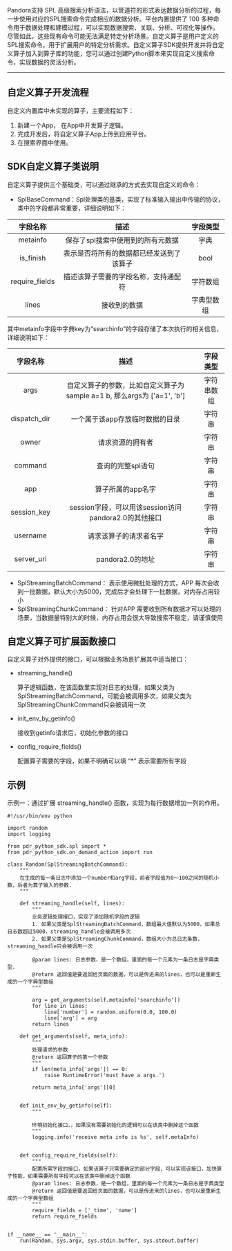 Pandora支持 SPL 高级搜索分析语法，以管道符的形式表达数据分析的过程，每一步使用对应的SPL搜索命令完成相应的数据分析。平台内置提供了 100 多种命令用于数据处理和建模过程，可以实现数据搜索、关联、分析、可视化等操作。
尽管如此，这些现有命令可能无法满足特定分析场景。自定义算子是用户定义的SPL搜索命令，用于扩展用户的特定分析需求。自定义算子SDK提供开发并将自定义算子加入到算子库的功能，您可以通过创建Python脚本来实现自定义搜索命令，实现数据的灵活分析。 


-----


## 自定义算子开发流程
自定义内置库中未实现的算子，主要流程如下：
1. 新建一个App， 在App中开发算子逻辑。
2. 完成开发后，将自定义算子App上传到应用平台。
3. 在搜索界面中使用。


## SDK自定义算子类说明

自定义算子提供三个基础类，可以通过继承的方式去实现自定义的命令：

* SplBaseCommand：Spl处理类的基类，实现了标准输入输出中传输的协议，类中的字段都非常重要，详细说明如下：

|字段名称 |描述|字段类型
|:--:|:--:|:--:|
|metainfo|保存了spl搜索中使用到的所有元数据|字典|
|is_finish|表示是否将所有的数据都已经发送到了该算子|bool|
|require_fields|描述该算子需要的字段名称，支持通配符|字符数组|
|lines|接收到的数据|字典型数组|

其中metainfo字段中字典key为“searchinfo”的字段存储了本次执行的相关信息，详细说明如下：

|字段名称 |描述|字段类型
|:--:|:--:|:--:|
|args|自定义算子的参数，比如自定义算子为 sample a=1 b, 那么args为 ['a=1', 'b']|字符串数组|
|dispatch_dir|一个属于该app存放临时数据的目录|字符串|
|owner|请求资源的拥有者|字符串|
|command|查询的完整spl语句|字符串|
|app|算子所属的app名字|字符串|
|session_key|session字段，可以用该session访问pandora2.0的其他接口|字符串|
|username|请求该算子的请求者名字|字符串|
|server_uri|pandora2.0的地址|字符串|


* SplStreamingBatchCommand： 表示使用微批处理的方式，APP 每次会收到一批数据，默认大小为5000，完成后才会处理下一批数据，对内存占用较小
* SplStreamingChunkCommand： 针对APP 需要收到所有数据才可以处理的场景，当数据量特别大的时候，内存占用会很大导致搜索不稳定，请谨慎使用

## 自定义算子可扩展函数接口

自定义算子对外提供的接口，可以根据业务场景扩展其中适当接口：

* streaming_handle()

     算子逻辑函数，在该函数里实现对日志的处理，如果父类为SplStreamingBatchCommand，可能会被调用多次，如果父类为SplStreamingChunkCommand只会被调用一次
		 
* init_env_by_getinfo()

     接收到getinfo请求后，初始化参数的接口
    
* config_require_fields()

     配置算子需要的字段，如果不明确可以填 “*” 表示需要所有字段
		 


## 示例

示例一：通过扩展 streaming_handle() 函数，实现为每行数据增加一列的作用。

```
#!/usr/bin/env python

import random
import logging

from pdr_python_sdk.spl import *
from pdr_python_sdk.on_demand_action import run

class Random(SplStreamingBatchCommand):
    """
    在生成的每一条日志中添加一个number和arg字段，前者字段值为0～100之间的随机小数，后者为算子输入的参数.
    """

    def streaming_handle(self, lines):
        """
        业务逻辑处理接口，实现了添加随机字段的逻辑
        1. 如果父类是SplStreamingBatchCommand，数组最大值默认为5000，如果总日志数超过5000，streaming_handle会被调用多次
        2. 如果父类是SplStreamingChunkCommand，数组大小为总日志条数，streaming_handle只会被调用一次

        @param lines: 日志参数，是一个数组，里面的每一个元素为一条日志是字典类型，
        @return 返回值是要返回给页面的数据，可以是传进来的lines，也可以是重新生成的一个字典型数组 
        """
				
        arg = get_arguments(self.metainfo['searchinfo'])
        for line in lines:
            line['number'] = random.uniform(0.0, 100.0)
            line['arg'] = arg
        return lines
				
    def get_arguments(self, meta_info):
        """
        处理请求的参数
        @return 返回算子的第一个参数
        """
        if len(meta_info['args']) == 0:
            raise RuntimeError('must have a args.')

        return meta_info['args'][0]


    def init_env_by_getinfo(self):
        """

        环境初始化接口，，如果没有需要初始化的逻辑可以在该类中删掉这个函数
        """
        logging.info('receive meta info is %s', self.metaInfo)


    def config_require_fields(self):
        """
        配置所需字段的接口，如果该算子只需要确定的部分字段，可以实现该接口，加快算子性能，如果需要所有字段可以在该类中删掉这个函数
        @param lines: 日志参数，是一个数组，里面的每一个元素为一条日志是字典类型
        @return 返回值是要返回给页面的数据，可以是传进来的lines，也可以是重新生成的一个字典型数组 
        """
        require_fields = ['_time', 'name']
        return require_fields


if __name__ == '__main__':
    run(Random, sys.argv, sys.stdin.buffer, sys.stdout.buffer)
```
